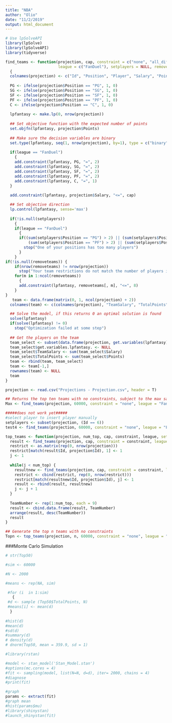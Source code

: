 ```yaml
---
title: "NBA"
author: "Olio"
date: "11/2/2019"
output: html_document
---
```

```r
# Use lpSolveAPI
library(lpSolve)
library(lpSolveAPI)
library(tidyverse)
```



```r
find_teams <- function(projection, cap, constraint = c("none", "all_diff", "no_opp"), 
                       league = c("FanDuel"), setplayers = NULL, removeteams = NULL) 
  {
  colnames(projection) <- c("Id", "Position", "Player", "Salary", "Points" )
  
  PG <- ifelse(projection$Position == "PG", 1, 0)
  SG <- ifelse(projection$Position == "SG", 1, 0)
  SF <- ifelse(projection$Position == "SF", 1, 0)
  PF <- ifelse(projection$Position == "PF", 1, 0)
  C <- ifelse(projection$Position == "C", 1, 0)
  
  lpfantasy <- make.lp(0, nrow(projection))
  
  ## Set objective function with the expected number of points
  set.objfn(lpfantasy, projection$Points)
  
  ## Make sure the decision variables are binary
  set.type(lpfantasy, seq(1, nrow(projection), by=1), type = c("binary"))
  
  if(league == "FanDuel")
    {
    add.constraint(lpfantasy, PG, "=", 2)
    add.constraint(lpfantasy, SG, "=", 2)
    add.constraint(lpfantasy, SF, "=", 2)
    add.constraint(lpfantasy, PF, "=", 2)
    add.constraint(lpfantasy, C, "=", 1)
  }
  
  add.constraint(lpfantasy, projection$Salary, "<=", cap)

  ## Set objective direction
  lp.control(lpfantasy, sense='max')
  
  if(!is.null(setplayers)) 
    {
    if(league == "FanDuel")
      {
      if((sum(setplayers$Position == "PG") > 2) || (sum(setplayers$Position == "SG") > 2) || (sum(setplayers$Position == "SF") > 2) ||
          (sum(setplayers$Position == "PF") > 2) || (sum(setplayers$Position == "C") > 1))
        stop("One of your positions has too many players")
      }
    }
if(!is.null(removeteams)) {
    if(nrow(removeteams) != nrow(projection))
      stop("Your team restrictions do not match the number of players included in the 'Projection' file")
    for(m in 1:ncol(removeteams)) 
      {
      add.constraint(lpfantasy, removeteams[, m], "<=", 8)
    }
}
   team <- data.frame(matrix(0, 1, ncol(projection) + 2))
  colnames(team) <- c(colnames(projection), "TeamSalary", "TotalPoints")

  ## Solve the model, if this returns 0 an optimal solution is found
  solve(lpfantasy)
  if(solve(lpfantasy) != 0)
    stop("Optimization failed at some step")
  
  ## Get the players on the team
  team_select <- subset(data.frame(projection, get.variables(lpfantasy)), get.variables.lpfantasy. == 1)
  team_select$get.variables.lpfantasy. <- NULL
  team_select$TeamSalary <- sum(team_select$Salary)
  team_select$TotalPoints <- sum(team_select$Points)
  team <- rbind(team, team_select)
  team <- team[-1,]
  rownames(team) <- NULL
  team
}
```

 
```r
projection <- read.csv("Projections - Projection.csv", header = T)

## Returns the top ten teams with no constraints, subject to the max salary cap of 60,000
Max <- find_teams(projection, 60000, constraint = "none", league = "FanDuel", setplayers = NULL, removeteams = NULL)
```

```r
#####does not work yet#####
#select player to insert player manually
setplayers <- subset(projection, (Id == 6))
test4 <- find_teams(projection, 60000, constraint = "none", league = "FanDuel", setplayers = setplayers, removeteams = NULL)
```

``` r
top_teams <- function(projection, num_top, cap, constraint, league, setplayers = NULL) {
  result <- find_teams(projection, cap, constraint = constraint, league = league, setplayers = setplayers)
  restrict <- as.matrix(rep(0, nrow(projection)))
  restrict[match(result$Id, projection$Id), 1] <- 1
  j <- 1
  
  while(j < num_top) {
    resultnew <- find_teams(projection, cap, constraint = constraint, league = league, setplayers = setplayers, removeteams = restrict)
    restrict <- cbind(restrict, rep(0, nrow(restrict)))
    restrict[match(resultnew$Id, projection$Id), j] <- 1
    result <- rbind(result, resultnew)
    j <- j + 1
  }
  
  TeamNumber <- rep(1:num_top, each = 9)
  result <- cbind.data.frame(result, TeamNumber)
  arrange(result, desc(TeamNumber))
  result
}

## Generate the top n teams with no constraints
Topn <- top_teams(projection, n, 60000, constraint = "none", league = "FanDuel")
```

###Monte Carlo Simulation

```r
# str(Top50)

#sim <- 60000

#N <- 2000

#means <- rep(NA, sim)

 #for (i  in 1:sim) 
   {
 #d <- sample (Top50$TotalPoints, N)
 #means[i] <- mean(d)
  }
 
#hist(d)
#mean(d)
#sd(d)
#summary(d)
# density(d)
# dnorm(Top50, mean = 359.9, sd = 1)
```
```r
#library(rstan)

#model <- stan_model('Stan_Model.stan')
#options(mc.cores = 4)
#fit <- sampling(model, list(N=N, d=d), iter= 2000, chains = 4)
#diagnose
#print(fit)

#graph
params <- extract(fit)
#graph mean
#hist(params$mu)
#library(shinystan)
#launch_shinystan(fit)
```

